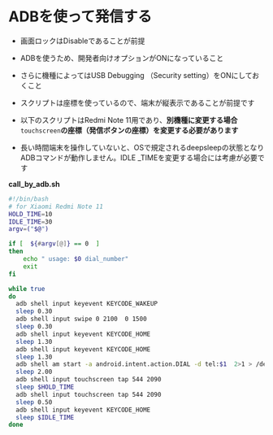 # ADBを使って発信する

-   画面ロックはDisableであることが前提

-   ADBを使うため、開発者向けオプションがONになっていること

-   さらに機種によってはUSB Debugging （Security setting）をONにしておくこと

-   スクリプトは座標を使っているので、端末が縦表示であることが前提です

<!-- -->

-   以下のスクリプトはRedmi Note 11用であり、**別機種に変更する場合** `touchscreen`**の座標（発信ボタンの座標）を変更する必要があります**

-   長い時間端末を操作していないと、OSで規定されるdeepsleepの状態となりADBコマンドが動作しません。IDLE \_TIMEを変更する場合には考慮が必要です

**call_by_adb.sh**

```bash
#!/bin/bash
# for Xiaomi Redmi Note 11
HOLD_TIME=10
IDLE_TIME=30
argv=("$@")

if [  ${#argv[@]} == 0  ]
then
    echo " usage: $0 dial_number"
    exit
fi

while true
do
  adb shell input keyevent KEYCODE_WAKEUP
  sleep 0.30
  adb shell input swipe 0 2100  0 1500
  sleep 0.30
  adb shell input keyevent KEYCODE_HOME
  sleep 1.30
  adb shell input keyevent KEYCODE_HOME
  sleep 1.30
  adb shell am start -a android.intent.action.DIAL -d tel:$1  2>1 > /dev/null
  sleep 2.00
  adb shell input touchscreen tap 544 2090
  sleep $HOLD_TIME
  adb shell input touchscreen tap 544 2090
  sleep 0.50
  adb shell input keyevent KEYCODE_HOME
  sleep $IDLE_TIME
done
```
